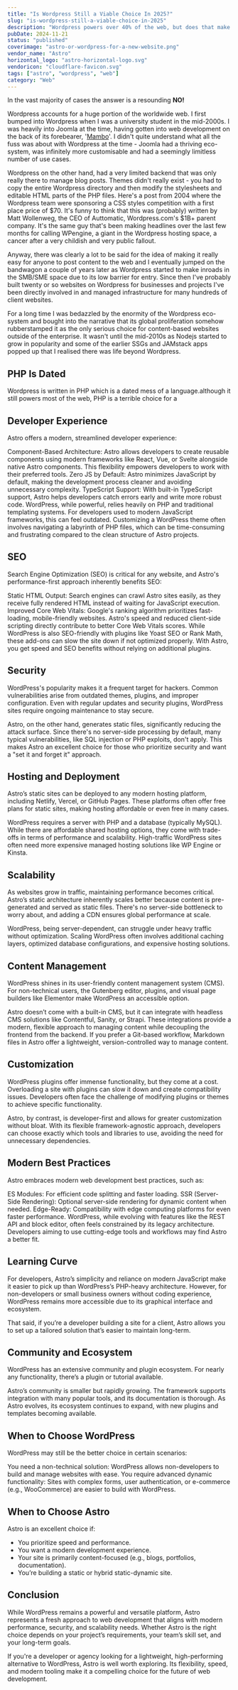```yaml
---
title: "Is Wordpress Still a Viable Choice In 2025?"
slug: "is-wordpress-still-a-viable-choice-in-2025"
description: "Wordpress powers over 40% of the web, but does that make it the right choice for your website in 2025?"
pubDate: 2024-11-21
status: "published"
coverimage: "astro-or-wordpress-for-a-new-website.png"
vendor_name: "Astro"
horizontal_logo: "astro-horizontal-logo.svg"
vendoricon: "cloudflare-favicon.svg"
tags: ["astro", "wordpress", "web"]
category: "Web"
---
```


In the vast majority of cases the answer is a resounding **NO!**

Wordpress accounts for a huge portion of the worldwide web. I first bumped into Wordpress when I was a university student in the mid-2000s. I was heavily into Joomla at the time, having gotten into web development on the back of its forebearer, '[Mambo](https://en.wikipedia.org/wiki/Mambo_(software))'. I didn't quite understand what all the fuss was about with Wordpress at the time - Joomla had a thriving eco-system, was infinitely more customisable and had a seemingly limitless number of use cases.

Wordpress on the other hand, had a very limited backend that was only really there to manage blog posts. Themes didn't really exist - you had to copy the entire Wordpress directory and then modify the stylesheets and editable HTML parts of the PHP files. Here's a post from 2004 where the Wordpress team were sponsoring a CSS styles competition with a first place price of $70. It's funny to think that this was (probably) written by Matt Wollenweg, the CEO of Auttomatic, Wordpress.com's $1B+ parent company. It's the same  guy that's been making headlines over the last few months for calling WPengine, a giant in the Wordpress hosting space, a cancer after a very childish and very public fallout.

Anyway, there was clearly a lot to be said for the idea of making it really easy for anyone to post content to the web and I eventually jumped on the bandwagon a couple of years later as Wordpress started to make inroads in the SMB/SME space due to its low barrier for entry. Since then I've probably built twenty or so websites on Wordpress for businesses and projects I've been directly involved in and managed infrastructure for many hundreds of client websites.

For a long time I was bedazzled by the enormity of the Wordpress eco-system and bought into the narrative that its global proliferation somehow rubberstamped it as the only serious choice for content-based websites outside of the enterprise. It wasn't until the mid-2010s as Nodejs started to grow in popularity and some of the earlier SSGs and JAMstack apps popped up that I realised there was life beyond Wordpress.

## PHP Is Dated

Wordpress is written in PHP which is a dated mess of a language.although it still powers most of the web, PHP is a terrible choice for a 

## Developer Experience

Astro offers a modern, streamlined developer experience:

Component-Based Architecture: Astro allows developers to create reusable components using modern frameworks like React, Vue, or Svelte alongside native Astro components. This flexibility empowers developers to work with their preferred tools.
Zero JS by Default: Astro minimizes JavaScript by default, making the development process cleaner and avoiding unnecessary complexity.
TypeScript Support: With built-in TypeScript support, Astro helps developers catch errors early and write more robust code.
WordPress, while powerful, relies heavily on PHP and traditional templating systems. For developers used to modern JavaScript frameworks, this can feel outdated. Customizing a WordPress theme often involves navigating a labyrinth of PHP files, which can be time-consuming and frustrating compared to the clean structure of Astro projects.

## SEO

Search Engine Optimization (SEO) is critical for any website, and Astro's performance-first approach inherently benefits SEO:

Static HTML Output: Search engines can crawl Astro sites easily, as they receive fully rendered HTML instead of waiting for JavaScript execution.
Improved Core Web Vitals: Google's ranking algorithm prioritizes fast-loading, mobile-friendly websites. Astro's speed and reduced client-side scripting directly contribute to better Core Web Vitals scores.
While WordPress is also SEO-friendly with plugins like Yoast SEO or Rank Math, these add-ons can slow the site down if not optimized properly. With Astro, you get speed and SEO benefits without relying on additional plugins.

## Security
WordPress's popularity makes it a frequent target for hackers. Common vulnerabilities arise from outdated themes, plugins, and improper configuration. Even with regular updates and security plugins, WordPress sites require ongoing maintenance to stay secure.

Astro, on the other hand, generates static files, significantly reducing the attack surface. Since there's no server-side processing by default, many typical vulnerabilities, like SQL injection or PHP exploits, don't apply. This makes Astro an excellent choice for those who prioritize security and want a "set it and forget it" approach.

## Hosting and Deployment

Astro’s static sites can be deployed to any modern hosting platform, including Netlify, Vercel, or GitHub Pages. These platforms often offer free plans for static sites, making hosting affordable or even free in many cases.

WordPress requires a server with PHP and a database (typically MySQL). While there are affordable shared hosting options, they come with trade-offs in terms of performance and scalability. High-traffic WordPress sites often need more expensive managed hosting solutions like WP Engine or Kinsta.

## Scalability
As websites grow in traffic, maintaining performance becomes critical. Astro’s static architecture inherently scales better because content is pre-generated and served as static files. There's no server-side bottleneck to worry about, and adding a CDN ensures global performance at scale.

WordPress, being server-dependent, can struggle under heavy traffic without optimization. Scaling WordPress often involves additional caching layers, optimized database configurations, and expensive hosting solutions.

## Content Management
WordPress shines in its user-friendly content management system (CMS). For non-technical users, the Gutenberg editor, plugins, and visual page builders like Elementor make WordPress an accessible option.

Astro doesn’t come with a built-in CMS, but it can integrate with headless CMS solutions like Contentful, Sanity, or Strapi. These integrations provide a modern, flexible approach to managing content while decoupling the frontend from the backend. If you prefer a Git-based workflow, Markdown files in Astro offer a lightweight, version-controlled way to manage content.

## Customization
WordPress plugins offer immense functionality, but they come at a cost. Overloading a site with plugins can slow it down and create compatibility issues. Developers often face the challenge of modifying plugins or themes to achieve specific functionality.

Astro, by contrast, is developer-first and allows for greater customization without bloat. With its flexible framework-agnostic approach, developers can choose exactly which tools and libraries to use, avoiding the need for unnecessary dependencies.

## Modern Best Practices
Astro embraces modern web development best practices, such as:

ES Modules: For efficient code splitting and faster loading.
SSR (Server-Side Rendering): Optional server-side rendering for dynamic content when needed.
Edge-Ready: Compatibility with edge computing platforms for even faster performance.
WordPress, while evolving with features like the REST API and block editor, often feels constrained by its legacy architecture. Developers aiming to use cutting-edge tools and workflows may find Astro a better fit.

## Learning Curve
For developers, Astro’s simplicity and reliance on modern JavaScript make it easier to pick up than WordPress’s PHP-heavy architecture. However, for non-developers or small business owners without coding experience, WordPress remains more accessible due to its graphical interface and ecosystem.

That said, if you’re a developer building a site for a client, Astro allows you to set up a tailored solution that’s easier to maintain long-term.

## Community and Ecosystem
WordPress has an extensive community and plugin ecosystem. For nearly any functionality, there’s a plugin or tutorial available.

Astro’s community is smaller but rapidly growing. The framework supports integration with many popular tools, and its documentation is thorough. As Astro evolves, its ecosystem continues to expand, with new plugins and templates becoming available.

## When to Choose WordPress
WordPress may still be the better choice in certain scenarios:

You need a non-technical solution: WordPress allows non-developers to build and manage websites with ease.
You require advanced dynamic functionality: Sites with complex forms, user authentication, or e-commerce (e.g., WooCommerce) are easier to build with WordPress.

## When to Choose Astro

Astro is an excellent choice if:
- You prioritize speed and performance.
- You want a modern development experience.
- Your site is primarily content-focused (e.g., blogs, portfolios, documentation).
- You’re building a static or hybrid static-dynamic site.

## Conclusion

While WordPress remains a powerful and versatile platform, Astro represents a fresh approach to web development that aligns with modern performance, security, and scalability needs. Whether Astro is the right choice depends on your project’s requirements, your team’s skill set, and your long-term goals.

If you're a developer or agency looking for a lightweight, high-performing alternative to WordPress, Astro is well worth exploring. Its flexibility, speed, and modern tooling make it a compelling choice for the future of web development.